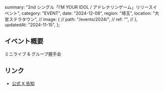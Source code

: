   summary: "2nd シングル「I’M YOUR IDOL / アドレナリンゲーム」リリースイベント",
  category: "EVENT",
  date: "2024-12-08",
  region: "埼玉",
  location: "大宮ステラタウン",
  // image: {
  //   path: "/events/2024/",
  //   ref: "",
  // },
  updatedAt: "2024-11-15",
};

## イベント概要

ミニライブ & グループ握手会

## リンク

- [公式 X 告知](https://x.com/takanenofficial/status/1857349224863813931)
